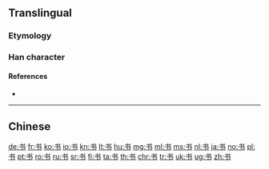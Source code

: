 {{also|書}}
==Translingual==

===Etymology===
{{Han simp|書}}

===Han character===
{{Han char|rn=2|rad=丨|as=03|sn=4|four=|canj=IDS}}

====References====
* {{Han ref|kx=0084.071|hdz=10052.050|uh=4E66|ud=20070}}

----
==Chinese==
{{zh-see|書}}

[[de:书]]
[[fr:书]]
[[ko:书]]
[[io:书]]
[[kn:书]]
[[lt:书]]
[[hu:书]]
[[mg:书]]
[[ml:书]]
[[ms:书]]
[[nl:书]]
[[ja:书]]
[[no:书]]
[[pl:书]]
[[pt:书]]
[[ro:书]]
[[ru:书]]
[[sr:书]]
[[fi:书]]
[[ta:书]]
[[th:书]]
[[chr:书]]
[[tr:书]]
[[uk:书]]
[[ug:书]]
[[zh:书]]